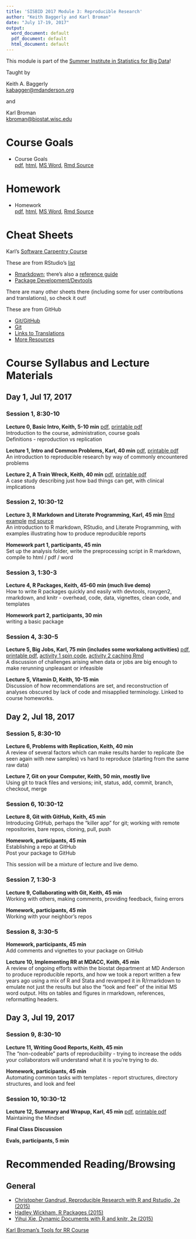 ```yaml
---
title: 'SISBID 2017 Module 3: Reproducible Research'
author: "Keith Baggerly and Karl Broman"
date: "July 17-19, 2017"
output:
  word_document: default
  pdf_document: default
  html_document: default
---
```


This module is part of the 
[Summer Institute in Statistics for Big Data](https://www.biostat.washington.edu/suminst/sisbid)!

Taught by  

Keith A. Baggerly  
[kabagger@mdanderson.org](mailto:kabagger@mdanderson.org)  

and  

Karl Broman  
[kbroman@biostat.wisc.edu](mailto:kbroman@biostat.wisc.edu)

# Course Goals

* Course Goals   
[pdf](RRcourse_goals.pdf),
[html](RRcourse_goals.html),
[MS Word](RRcourse_goals.docx), 
[Rmd Source](RRcourse_goals.Rmd)  

# Homework

* Homework  
[pdf](homework.pdf),
[html](homework.html),
[MS Word](homework.docx),
[Rmd Source](homework.Rmd)

# Cheat Sheets 

Karl's [Software Carpentry Course](https://kbroman.wordpress.com/2015/04/29/cheat-sheets-for-r-based-software-carpentry-course/)

These are from RStudio's [list](https://www.rstudio.com/resources/cheatsheets/)

* [Rmarkdown](http://www.rstudio.com/wp-content/uploads/2016/03/rmarkdown-cheatsheet-2.0.pdf); there's also a [reference guide](http://www.rstudio.com/wp-content/uploads/2015/03/rmarkdown-reference.pdf)
* [Package Development/Devtools](http://www.rstudio.com/wp-content/uploads/2015/06/devtools-cheatsheet.pdf)

There are many other sheets there (including some for user contributions and translations), so check it out!

These are from GitHub

* [Git/GitHub](https://services.github.com/on-demand/downloads/github-git-cheat-sheet.pdf)
* [Git](https://education.github.com/git-cheat-sheet-education.pdf)
* [Links to Translations](https://services.github.com/resources/cheatsheets/)
* [More Resources](https://help.github.com/articles/git-and-github-learning-resources/)

# Course Syllabus and Lecture Materials

## Day 1, Jul 17, 2017

### Session 1, 8:30-10

**Lecture 0, Basic Intro, Keith, 5-10 min** 
[pdf](2017_03_00_SISBID_basic_intro.pdf), 
[printable pdf](2017_03_00_SISBID_basic_intro_printable.pdf)  
Introduction to the course, administration, course goals  
Definitions - reproduction vs replication  

**Lecture 1, Intro and Common Problems, Karl, 40 min**
[pdf](2017_03_01_SISBID_introduction_slides.pdf),
[printable pdf](2017_03_01_SISBID_introduction_printable.pdf)  
An introduction to reproducible research by way of 
commonly encountered problems

**Lecture 2, A Train Wreck, Keith, 40 min**
[pdf](2017_03_02_SISBID_train_wreck.pdf),
[printable pdf](2017_03_02_SISBID_train_wreck_printable.pdf)  
A case study describing just how bad things can get, with clinical implications

### Session 2, 10:30-12

**Lecture 3, R Markdown and Literate Programming, Karl, 45 min** 
[Rmd example](2017_03_03_SISBID_example.Rmd) 
[md source](2017_03_03_SISBID_Rmarkdown.md)  
An introduction to R markdown, RStudio, and Literate Programming, with examples illustrating how to produce reproducible reports

**Homework part 1, participants, 45 min**  
Set up the analysis folder, write the preprocessing script in R markdown, compile to html / pdf / word

### Session 3, 1:30-3

**Lecture 4, R Packages, Keith, 45-60 min (much live demo)**  
How to write R packages quickly and easily with devtools, roxygen2, rmarkdown, and knitr - overhead, code, data, vignettes, clean code, and templates 

**Homework part 2, participants, 30 min**  
writing a basic package

### Session 4, 3:30-5

**Lecture 5, Big Jobs, Karl, 75 min (includes some workalong activities)** 
[pdf](2017_SISBID_03_05_bigjobs_slides.pdf),
[printable pdf](2017_SISBID_03_05_bigjobs_printable.pdf),
[activity 1 spin code](2017_SISBID_03_05_bigjobs_activity1_spin.R),
[activity 2 caching Rmd](2017_SISBID_03_05_bigjobs_activity2_cache.Rmd)  
A discussion of challenges arising when data or jobs are big enough to make rerunning unpleasant or infeasible

**Lecture 5, Vitamin D, Keith, 10-15 min**  
Discussion of how recommendations are set, and reconstruction of analyses obscured by lack of code and misapplied terminology. Linked to course homeworks.

## Day 2, Jul 18, 2017

### Session 5, 8:30-10

**Lecture 6, Problems with Replication, Keith, 40 min**  
A review of several factors which can make results harder to replicate (be seen again with new samples) vs hard to reproduce (starting from the same raw data)

**Lecture 7, Git on your Computer, Keith, 50 min, mostly live**  
Using git to track files and versions; init, status, add, commit, branch, checkout, merge

### Session 6, 10:30-12

**Lecture 8, Git with GitHub, Keith, 45 min**  
Introducing GitHub, perhaps the "killer app" for git; working with remote repositories, bare repos, cloning, pull, push  

**Homework, participants, 45 min**  
Establishing a repo at GitHub  
Post your package to GitHub  

This session will be a mixture of lecture and live demo.

### Session 7, 1:30-3

**Lecture 9, Collaborating with Git, Keith, 45 min**  
Working with others, making comments, providing feedback, fixing errors  

**Homework, participants, 45 min**  
Working with your neighbor's repos

### Session 8, 3:30-5

**Homework, participants, 45 min**  
Add comments and vignettes to your package on GitHub

**Lecture 10, Implementing RR at MDACC, Keith, 45 min**  
A review of ongoing efforts within the biostat department at MD Anderson to produce reproducible reports, and how we took a report written a few years ago using a mix of R and Stata and revamped it in R/rmarkdown to emulate not just the results but also the "look and feel" of the initial MS word output. Hits on tables and figures in rmarkdown, references, reformatting headers.

## Day 3, Jul 19, 2017

### Session 9, 8:30-10

**Lecture 11, Writing Good Reports, Keith, 45 min**  
The "non-codeable" parts of reproducibility - trying to increase the odds your collaborators will understand what it is you're trying to do.

**Homework, participants, 45 min**  
Automating common tasks with templates - report structures, directory structures, and look and feel

### Session 10, 10:30-12

**Lecture 12, Summary and Wrapup, Karl, 45 min**
[pdf](2017_SISBID_03_05_summary_slides.pdf),
[printable pdf](2017_SISBID_03_05_summary_printable.pdf)  
Maintaining the Mindset  

**Final Class Discussion**  

**Evals, participants, 5 min**  

# Recommended Reading/Browsing

## General

* [Christopher Gandrud, Reproducible Research with R and Rstudio, 2e (2015)](http://www.amazon.com/Reproducible-Research-Studio-Second-Chapman-ebook/dp/B010ACWGBI/ref=tmm_kin_title_0?_encoding=UTF8&sr=&qid=)
* [Hadley Wickham, R Packages (2015)](http://www.amazon.com/R-Packages-Hadley-Wickham-ebook/dp/B00VAYCHL0/ref=pd_sim_351_6?ie=UTF8&refRID=1E8HS30WBHRCW45SEWXM)
* [Yihui Xie, Dynamic Documents with R and knitr, 2e (2015)](http://www.amazon.com/Dynamic-Documents-knitr-Second-Chapman-ebook/dp/B00ZBYPJEW/ref=tmm_kin_title_0?_encoding=UTF8&sr=&qid=)

[Karl Broman's Tools for RR Course](http://kbroman.org/Tools4RR/)
